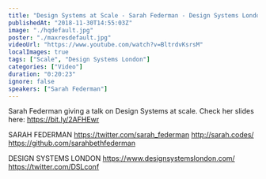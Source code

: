 ```yaml
---
title: "Design Systems at Scale - Sarah Federman - Design Systems London"
publishedAt: "2018-11-30T14:55:03Z"
image: "./hqdefault.jpg"
poster: "./maxresdefault.jpg"
videoUrl: "https://www.youtube.com/watch?v=BltrdvKsrsM"
localImages: true
tags: ["Scale", "Design Systems London"]
categories: ["Video"]
duration: "0:20:23"
ignore: false
speakers: ["Sarah Federman"]
---
```


Sarah Federman giving a talk on Design Systems at scale.
Check her slides here: https://bit.ly/2AFHEwr

SARAH FEDERMAN
https://twitter.com/sarah_federman
http://sarah.codes/
https://github.com/sarahbethfederman

DESIGN SYSTEMS LONDON
https://www.designsystemslondon.com/
https://twitter.com/DSLconf
